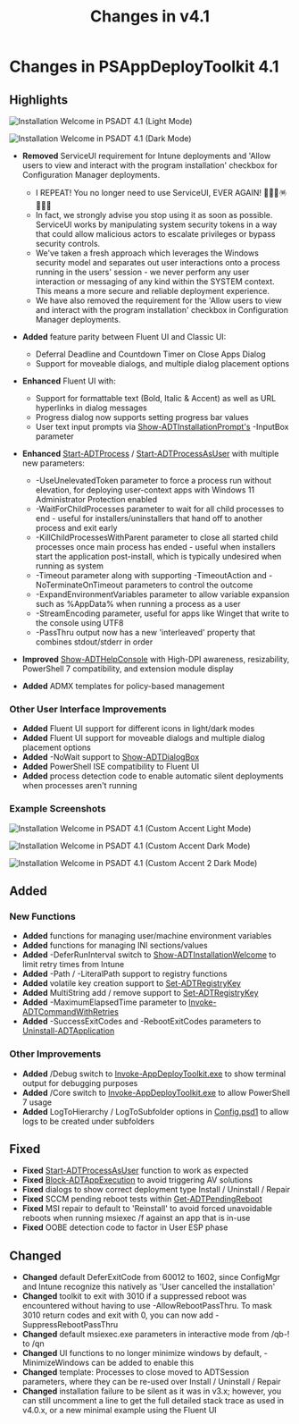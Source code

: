 ﻿---
sidebar_position: 5
title: 'Changes in v4.1'
description: 'Guidance on what has changed in v4.1'
slug: /getting-started/changes-in-v41
hide_title: true
tags:
  - Changes
  - Getting Started
---

# Changes in PSAppDeployToolkit 4.1

## Highlights

![Installation Welcome in PSADT 4.1 (Light Mode)](../images/psadt-41-1.png)

![Installation Welcome in PSADT 4.1 (Dark Mode)](../images/psadt-41-2.png)

- **Removed** ServiceUI requirement for Intune deployments and 'Allow users to view and interact with the program installation' checkbox for Configuration Manager deployments.

  - I REPEAT! You no longer need to use ServiceUI, EVER AGAIN! 🥳🎉🎊🪅🪩👯‍♂️
  - In fact, we strongly advise you stop using it as soon as possible. ServiceUI works by manipulating system security tokens in a way that could allow malicious actors to escalate privileges or bypass security controls.
  - We've taken a fresh approach which leverages the Windows security model and separates out user interactions onto a process running in the users' session - we never perform any user interaction or messaging of any kind within the SYSTEM context. This means a more secure and reliable deployment experience.
  - We have also removed the requirement for the 'Allow users to view and interact with the program installation' checkbox in Configuration Manager deployments.

- **Added** feature parity between Fluent UI and Classic UI:
  - Deferral Deadline and Countdown Timer on Close Apps Dialog
  - Support for moveable dialogs, and multiple dialog placement options
- **Enhanced** Fluent UI with:
  - Support for formattable text (Bold, Italic & Accent) as well as URL hyperlinks in dialog messages
  - Progress dialog now supports setting progress bar values
  - User text input prompts via [Show-ADTInstallationPrompt's](../reference/functions/Show-ADTInstallationPrompt.mdx) -InputBox parameter
- **Enhanced** [Start-ADTProcess](../reference/functions/Start-ADTProcess.mdx) / [Start-ADTProcessAsUser](../reference/functions/Start-ADTProcessAsUser.mdx) with multiple new parameters:
  - -UseUnelevatedToken parameter to force a process run without elevation, for deploying user-context apps with Windows 11 Administrator Protection enabled
  - -WaitForChildProcesses parameter to wait for all child processes to end - useful for installers/uninstallers that hand off to another process and exit early
  - -KillChildProcessesWithParent parameter to close all started child processes once main process has ended - useful when installers start the application post-install, which is typically undesired when running as system
  - -Timeout parameter along with supporting -TimeoutAction and -NoTerminateOnTimeout parameters to control the outcome
  - -ExpandEnvironmentVariables parameter to allow variable expansion such as %AppData% when running a process as a user
  - -StreamEncoding parameter, useful for apps like Winget that write to the console using UTF8
  - -PassThru output now has a new 'interleaved' property that combines stdout/stderr in order
- **Improved** [Show-ADTHelpConsole](../reference/functions/Show-ADTHelpConsole.mdx) with High-DPI awareness, resizability, PowerShell 7 compatibility, and extension module display
- **Added** ADMX templates for policy-based management

### Other User Interface Improvements

- **Added** Fluent UI support for different icons in light/dark modes
- **Added** Fluent UI support for moveable dialogs and multiple dialog placement options
- **Added** -NoWait support to [Show-ADTDialogBox](../reference/functions/Show-ADTDialogBox.mdx)
- **Added** PowerShell ISE compatibility to Fluent UI
- **Added** process detection code to enable automatic silent deployments when processes aren't running

### Example Screenshots

![Installation Welcome in PSADT 4.1 (Custom Accent Light Mode)](../images/psadt-41-3.png)

![Installation Welcome in PSADT 4.1 (Custom Accent Dark Mode)](../images/psadt-41-4.png)

![Installation Welcome in PSADT 4.1 (Custom Accent 2 Dark Mode)](../images/psadt-41-5.png)

## Added

### New Functions
- **Added** functions for managing user/machine environment variables
- **Added** functions for managing INI sections/values
- **Added** -DeferRunInterval switch to [Show-ADTInstallationWelcome](../reference/functions/Show-ADTInstallationWelcome.mdx) to limit retry times from Intune
- **Added** -Path / -LiteralPath support to registry functions
- **Added** volatile key creation support to [Set-ADTRegistryKey](../reference/functions/Set-ADTRegistryKey.mdx)
- **Added** MultiString add / remove support to [Set-ADTRegistryKey](../reference/functions/Set-ADTRegistryKey.mdx)
- **Added** -MaximumElapsedTime parameter to [Invoke-ADTCommandWithRetries](../reference/functions/Invoke-ADTCommandWithRetries.mdx)
- **Added** -SuccessExitCodes and -RebootExitCodes parameters to [Uninstall-ADTApplication](../reference/functions/Uninstall-ADTApplication.mdx)

### Other Improvements

- **Added** /Debug switch to [Invoke-AppDeployToolkit.exe](../usage/invoke-appdeploytoolkit.mdx) to show terminal output for debugging purposes
- **Added** /Core switch to [Invoke-AppDeployToolkit.exe](../usage/invoke-appdeploytoolkit.mdx) to allow PowerShell 7 usage
- **Added** LogToHierarchy / LogToSubfolder options in [Config.psd1](../reference/config-settings.mdx) to allow logs to be created under subfolders

## Fixed

- **Fixed** [Start-ADTProcessAsUser](../reference/functions/Start-ADTProcessAsUser.mdx) function to work as expected
- **Fixed** [Block-ADTAppExecution](../reference/functions/Block-ADTAppExecution.mdx) to avoid triggering AV solutions
- **Fixed** dialogs to show correct deployment type Install / Uninstall / Repair
- **Fixed** SCCM pending reboot tests within [Get-ADTPendingReboot](../reference/functions/Get-ADTPendingReboot.mdx)
- **Fixed** MSI repair to default to 'Reinstall' to avoid forced unavoidable reboots when running msiexec /f against an app that is in-use
- **Fixed** OOBE detection code to factor in User ESP phase

## Changed

- **Changed** default DeferExitCode from 60012 to 1602, since ConfigMgr and Intune recognize this natively as 'User cancelled the installation'
- **Changed** toolkit to exit with 3010 if a suppressed reboot was encountered without having to use -AllowRebootPassThru. To mask 3010 return codes and exit with 0, you can now add -SuppressRebootPassThru
- **Changed** default msiexec.exe parameters in interactive mode from /qb-! to /qn
- **Changed** UI functions to no longer minimize windows by default, -MinimizeWindows can be added to enable this
- **Changed** template: Processes to close moved to ADTSession parameters, where they can be re-used over Install / Uninstall / Repair
- **Changed** installation failure to be silent as it was in v3.x; however, you can still uncomment a line to get the full detailed stack trace as used in v4.0.x, or a new minimal example using the Fluent UI
